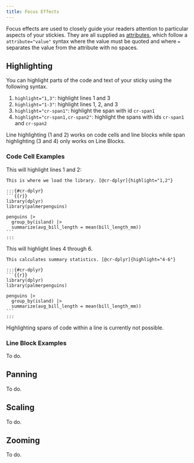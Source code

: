 ```yaml
---
title: Focus Effects
---
```


Focus effects are used to closely guide your readers attention to particular aspects of your stickies. They are all supplied as [attributes](https://quarto.org/docs/authoring/markdown-basics.html#ordering-of-attributes), which follow a `attribute="value"` syntax where the value must be quoted and where `=` separates the value from the attribute with no spaces. 

## Highlighting

You can highlight parts of the code and text of your sticky using the following syntax.

1. `highlight="1,3"`: highlight lines 1 and 3
2. `highlight="1-3"`: highlight lines 1, 2, and 3
3. `highlight="cr-span1"`: highlight the span with id `cr-span1`
4. `highlight="cr-span1,cr-span2"`: highlight the spans with ids `cr-span1` and `cr-span2`

Line highlighting (1 and 2) works on code cells and line blocks while span highlighting (3 and 4) only works on Line Blocks.

### Code Cell Examples

This will highlight lines 1 and 2:

````qmd
This is where we load the library. [@cr-dplyr]{highlight="1,2"}

:::{#cr-dplyr}
```{{r}}
library(dplyr)
library(palmerpenguins)

penguins |>
  group_by(island) |>
  summarize(avg_bill_length = mean(bill_length_mm))
```
:::
````

This will highlight lines 4 through 6.

````qmd
This calculates summary statistics. [@cr-dplyr]{highlight="4-6"}

:::{#cr-dplyr}
```{{r}}
library(dplyr)
library(palmerpenguins)

penguins |>
  group_by(island) |>
  summarize(avg_bill_length = mean(bill_length_mm))
```
:::
````

Highlighting spans of code within a line is currently not possible.


### Line Block Examples

To do.


## Panning

To do.


## Scaling

To do.


## Zooming

To do.
